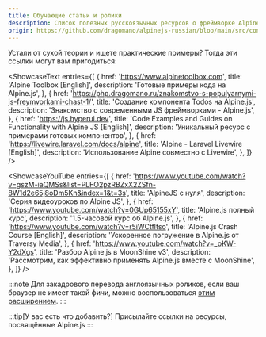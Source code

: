 ```yaml
---
title: Обучающие статьи и ролики
description: Список полезных русскоязычных ресурсов о фреймворке Alpine.js
origin: https://github.com/dragomano/alpinejs-russian/blob/main/src/content/docs/learning.mdx?plain=1
---
```



Устали от сухой теории и ищете практические примеры? Тогда эти ссылки могут вам пригодиться:

<LinkCard
  title="Учебный тур"
  href="/tutorial/"
/>

<ShowcaseText
  entries={[
    {
      href: 'https://www.alpinetoolbox.com',
      title: 'Alpine Toolbox [English]',
      description: 'Готовые примеры кода на Alpine.js',
    },
    {
      href: 'https://php.dragomano.ru/znakomstvo-s-populyarnymi-js-freymvorkami-chast-1/',
      title: 'Создание компонента Todos на Alpine.js',
      description: 'Знакомство с современными JS фреймворками - Alpine.js',
    },
    {
      href: 'https://js.hyperui.dev',
      title: 'Code Examples and Guides on Functionality with Alpine JS [English]',
      description: 'Уникальный ресурс с примерами готовых компонентов',
    },
    {
      href: 'https://livewire.laravel.com/docs/alpine',
      title: 'Alpine - Laravel Livewire [English]',
      description: 'Использование Alpine совместно с Livewire',
    },
  ]}
/>

<ShowcaseYouTube
  entries={[
    {
      href: 'https://www.youtube.com/watch?v=gszM-iaQMSs&list=PLFO2pzRBZxX2ZSfn-8W1d2e65j8oDm5Kn&index=1&t=3s',
      title: 'AlpineJS с нуля',
      description:
        'Серия видеоуроков по Alpine JS',
    },
    {
      href: 'https://www.youtube.com/watch?v=0GUp65155xY',
      title: 'Alpine.js полный курс',
      description: '1.5-часовой курс об Alpine.js',
    },
    {
      href: 'https://www.youtube.com/watch?v=r5iWCtfltso',
      title: 'Alpine.js Crash Course [English]',
      description: 'Ускоренное погружение в Alpine.js от Traversy Media',
    },
    {
      href: 'https://www.youtube.com/watch?v=_pKW-Y2dXgs',
      title: 'Разбор Alpine.js в MoonShine v3',
      description: 'Рассмотрим, как эффективно применять Alpine.js вместе с MoonShine',
    },
  ]}
/>

:::note
  Для закадрового перевода англоязычных роликов, если ваш браузер не имеет такой фичи, можно воспользоваться [этим расширением](https://github.com/ilyhalight/voice-over-translation).
:::

:::tip[У вас есть что добавить?]
  Присылайте ссылки на ресурсы, посвящённые Alpine.js
:::